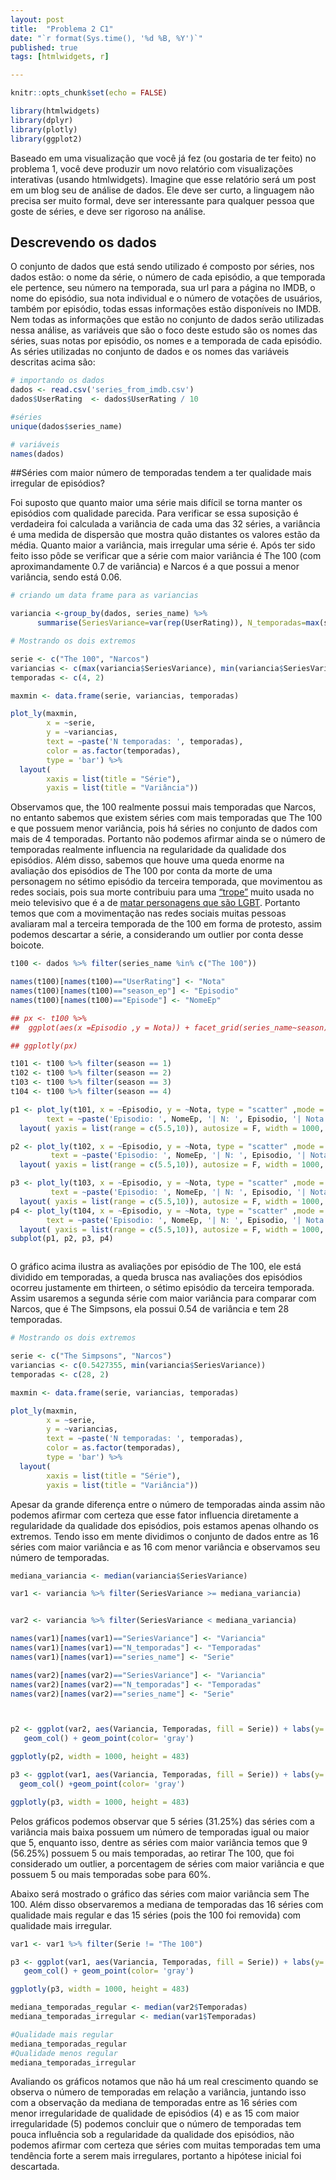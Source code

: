 ```yaml
---
layout: post
title:  "Problema 2 C1"
date: "`r format(Sys.time(), '%d %B, %Y')`"
published: true
tags: [htmlwidgets, r]

---
```

```r
knitr::opts_chunk$set(echo = FALSE)

library(htmlwidgets)
library(dplyr)
library(plotly)
library(ggplot2)
```

Baseado em uma visualização que você já fez (ou gostaria de ter feito) no problema 1, você deve produzir um novo relatório com visualizações interativas (usando htmlwidgets). Imagine que esse relatório será um post em um blog seu de análise de dados. Ele deve ser curto, a linguagem não precisa ser muito formal, deve ser interessante para qualquer pessoa que goste de séries, e deve ser rigoroso na análise.

## Descrevendo os dados

O conjunto de dados que está sendo utilizado é composto por séries, nos dados estão: o nome da série, o número de cada episódio, a que temporada ele pertence, seu número na temporada, sua url para a página no IMDB, o nome do episódio, sua nota individual e o número de votações de usuários, também por episódio, todas essas informações estão disponíveis no IMDB. Nem todas as informações que estão no conjunto de dados serão utilizadas nessa análise, as variáveis que são o foco deste estudo são os nomes das séries, suas notas por episódio, os nomes e a temporada de cada episódio. As séries utilizadas no conjunto de dados e os nomes das variáveis descritas acima são:

``` r

# importando os dados
dados <- read.csv('series_from_imdb.csv')
dados$UserRating  <- dados$UserRating / 10

#séries
unique(dados$series_name)

# variáveis
names(dados)

```

##Séries com maior número de temporadas tendem a ter qualidade mais irregular de episódios? 

Foi suposto que quanto maior uma série mais difícil se torna manter os episódios com qualidade parecida. Para verificar se essa suposição é verdadeira foi calculada a variância de cada uma das 32 séries, a variância é uma medida de dispersão que mostra quão distantes os valores estão da média. Quanto maior a variância, mais irregular uma série é. Após ter sido feito isso pôde se verificar que a série com maior variância é The 100 (com aproximandamente 0.7 de variância) e Narcos é a que possui a menor variância, sendo está 0.06.

```r

# criando um data frame para as variancias

variancia <-group_by(dados, series_name) %>% 
      summarise(SeriesVariance=var(rep(UserRating)), N_temporadas=max(season))

# Mostrando os dois extremos

serie <- c("The 100", "Narcos")
variancias <- c(max(variancia$SeriesVariance), min(variancia$SeriesVariance))
temporadas <- c(4, 2)

maxmin <- data.frame(serie, variancias, temporadas)

plot_ly(maxmin,
        x = ~serie,
        y = ~variancias,
        text = ~paste('N temporadas: ', temporadas),
        color = as.factor(temporadas), 
        type = 'bar') %>%
  layout(
        xaxis = list(title = "Série"),
        yaxis = list(title = "Variância"))

```

Observamos que, the 100 realmente possui mais temporadas que Narcos, no entanto sabemos que existem séries com mais temporadas que The 100 e que possuem menor variância, pois há séries no conjunto de dados com mais de 4 temporadas. Portanto não podemos afirmar ainda se o número de temporadas realmente influencia na regularidade da qualidade dos episódios. Além disso, sabemos que houve uma queda enorme na avaliação dos episódios de The 100 por conta da morte de uma personagem no sétimo episódio da terceira temporada, que movimentou as redes sociais, pois sua morte contribuiu para uma ["trope"](http://tvtropes.org/pmwiki/pmwiki.php/Main/Trope) muito usada no meio televisivo que é a de [matar personagens que são LGBT](http://tvtropes.org/pmwiki/pmwiki.php/Main/BuryYourGays). Portanto temos que com a movimentação nas redes sociais muitas pessoas avaliaram mal a terceira temporada de the 100 em forma de protesto, assim podemos descartar a série, a considerando um outlier por conta desse boicote.

```r
t100 <- dados %>% filter(series_name %in% c("The 100"))

names(t100)[names(t100)=="UserRating"] <- "Nota"
names(t100)[names(t100)=="season_ep"] <- "Episodio"
names(t100)[names(t100)=="Episode"] <- "NomeEp"

## px <- t100 %>%
##  ggplot(aes(x =Episodio ,y = Nota)) + facet_grid(series_name~season)+ labs(x= "Temporada da Série", y= "Nota do Usuário") + geom_point(color="#f44256") + geom_line(color= "#f44256")

## ggplotly(px)

t101 <- t100 %>% filter(season == 1)
t102 <- t100 %>% filter(season == 2)
t103 <- t100 %>% filter(season == 3)
t104 <- t100 %>% filter(season == 4)

p1 <- plot_ly(t101, x = ~Episodio, y = ~Nota, type = "scatter" ,mode = 'lines+markers', name = "Temporada 1",hoverinfo = 'text',
        text = ~paste('Episodio: ', NomeEp, '| N: ', Episodio, '| Nota: ', Nota))  %>%
  layout( yaxis = list(range = c(5.5,10)), autosize = F, width = 1000, height = 500)

p2 <- plot_ly(t102, x = ~Episodio, y = ~Nota, type = "scatter" ,mode = 'lines+markers', name = "Temporada 2",hoverinfo = 'text',
         text = ~paste('Episodio: ', NomeEp, '| N: ', Episodio, '| Nota: ', Nota)) %>%
  layout( yaxis = list(range = c(5.5,10)), autosize = F, width = 1000, height = 500)

p3 <- plot_ly(t103, x = ~Episodio, y = ~Nota, type = "scatter" ,mode = 'lines+markers', name = "Temporada 3",hoverinfo = 'text',
         text = ~paste('Episodio: ', NomeEp, '| N: ', Episodio, '| Nota: ', Nota)) %>%
  layout( yaxis = list(range = c(5.5,10)), autosize = F, width = 1000, height = 500)
p4 <- plot_ly(t104, x = ~Episodio, y = ~Nota, type = "scatter" ,mode = 'lines+markers', name = "Temporada 4",hoverinfo = 'text',
        text = ~paste('Episodio: ', NomeEp, '| N: ', Episodio, '| Nota: ', Nota)) %>%
  layout( yaxis = list(range = c(5.5,10)), autosize = F, width = 1000, height = 500)
subplot(p1, p2, p3, p4)



```
O gráfico acima ilustra as avaliações por episódio de The 100, ele está dividido em temporadas, a queda brusca nas avaliações dos episódios ocorreu justamente em thirteen, o sétimo episódio da terceira temporada. Assim usaremos a segunda série com maior variância para comparar com Narcos, que é The Simpsons, ela possui 0.54 de variância e tem 28 temporadas.

```r
# Mostrando os dois extremos

serie <- c("The Simpsons", "Narcos")
variancias <- c(0.5427355, min(variancia$SeriesVariance))
temporadas <- c(28, 2)

maxmin <- data.frame(serie, variancias, temporadas)

plot_ly(maxmin,
        x = ~serie,
        y = ~variancias,
        text = ~paste('N temporadas: ', temporadas),
        color = as.factor(temporadas), 
        type = 'bar') %>%
  layout(
        xaxis = list(title = "Série"),
        yaxis = list(title = "Variância"))

```

Apesar da grande diferença entre o número de temporadas ainda assim não podemos afirmar com certeza que esse fator influencia diretamente a regularidade da qualidade dos episódios, pois estamos apenas olhando os extremos. Tendo isso em mente dividimos o conjunto de dados entre as 16 séries com maior variância e as 16 com menor variância e observamos seu número de temporadas.

```r
mediana_variancia <- median(variancia$SeriesVariance)

var1 <- variancia %>% filter(SeriesVariance >= mediana_variancia)


var2 <- variancia %>% filter(SeriesVariance < mediana_variancia)

names(var1)[names(var1)=="SeriesVariance"] <- "Variancia"
names(var1)[names(var1)=="N_temporadas"] <- "Temporadas"
names(var1)[names(var1)=="series_name"] <- "Serie"

names(var2)[names(var2)=="SeriesVariance"] <- "Variancia"
names(var2)[names(var2)=="N_temporadas"] <- "Temporadas"
names(var2)[names(var2)=="series_name"] <- "Serie"



p2 <- ggplot(var2, aes(Variancia, Temporadas, fill = Serie)) + labs(y= "Número de Temporadas", x= "Variância", title = "Séries com Qualidade mais Regular", fill = "Nomes das séries") +
   geom_col() + geom_point(color= 'gray')

ggplotly(p2, width = 1000, height = 483)

p3 <- ggplot(var1, aes(Variancia, Temporadas, fill = Serie)) + labs(y= "Número de Temporadas", x= "Variância", title = "Séries com Qualidade mais Irregular", fill = "Nomes das séries") +
  geom_col() +geom_point(color= 'gray')

ggplotly(p3, width = 1000, height = 483)

```
Pelos gráficos podemos observar que 5 séries (31.25%) das séries com a variância mais baixa possuem um número de temporadas igual ou maior que 5, enquanto isso, dentre as séries com maior variância temos que 9 (56.25%) possuem 5 ou mais temporadas, ao retirar The 100, que foi considerado um outlier, a porcentagem de séries com maior variância e que possuem 5 ou mais temporadas sobe para 60%.

Abaixo será mostrado o gráfico das séries com maior variância sem The 100. Além disso observaremos a mediana de temporadas das 16 séries com qualidade mais regular e das 15 séries (pois the 100 foi removida) com qualidade mais irregular. 

```r

var1 <- var1 %>% filter(Serie != "The 100")

p3 <- ggplot(var1, aes(Variancia, Temporadas, fill = Serie)) + labs(y= "Número de Temporadas", x= "Variância", title = "Séries com Qualidade mais Irregular", fill = "Nomes das séries") +
   geom_col() + geom_point(color= 'gray')

ggplotly(p3, width = 1000, height = 483)

mediana_temporadas_regular <- median(var2$Temporadas)
mediana_temporadas_irregular <- median(var1$Temporadas)

#Qualidade mais regular
mediana_temporadas_regular
#Qualidade menos regular
mediana_temporadas_irregular

```

Avaliando os gráficos notamos que não há um real crescimento quando se observa o número de temporadas em relação a variância, juntando isso com a observação da mediana de temporadas entre as 16 séries com menor irregularidade de qualidade de episódios (4) e as 15 com maior irregularidade (5) podemos concluir que o número de temporadas tem pouca influência sob a regularidade da qualidade dos episódios, não podemos afirmar com certeza que séries com muitas temporadas tem uma tendência forte a serem mais irregulares, portanto a hipótese inicial foi descartada. 
